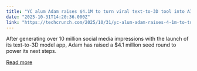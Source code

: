 ```yaml
---
title: "YC alum Adam raises $4.1M to turn viral text-to-3D tool into AI copilot"
date: "2025-10-31T14:20:36.000Z"
link: "https://techcrunch.com/2025/10/31/yc-alum-adam-raises-4-1m-to-turn-viral-text-to-3d-tool-into-ai-copilot/"
---
```


After generating over 10 million social media impressions with the launch of its text-to-3D model app, Adam has raised a $4.1 million seed round to power its next steps.

[Read more](https://techcrunch.com/2025/10/31/yc-alum-adam-raises-4-1m-to-turn-viral-text-to-3d-tool-into-ai-copilot/)
